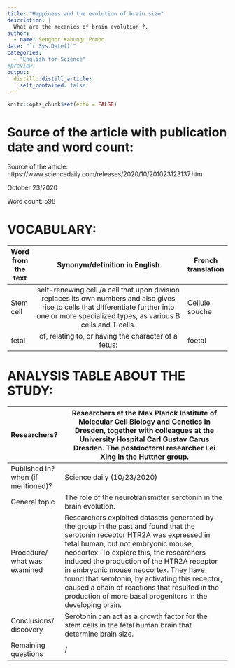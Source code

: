 ```yaml
---
title: "Happiness and the evolution of brain size"
description: |
  What are the mecanics of brain evolution ?.
author:
  - name: Senghor Kahungu Pombo
date: "`r Sys.Date()`"
categories:
  - "English for Science"
#preview:
output:
  distill::distill_article:
    self_contained: false
---
```


```r
knitr::opts_chunk$set(echo = FALSE)
```

# Source of the article with publication date and word count:
Source of the article: https://www.sciencedaily.com/releases/2020/10/201023123137.htm 

October 23/2020

Word count: 598

# VOCABULARY:
| Word from the text |                                                                                    Synonym/definition in English                                                                                   | French translation |
|--------------------|:--------------------------------------------------------------------------------------------------------------------------------------------------------------------------------------------------:|--------------------|
| Stem cell          | self-renewing cell /a cell that upon division replaces its own numbers and also gives rise to cells that differentiate further into one or more specialized types, as various B cells and T cells. | Cellule souche     |
| fetal              | of, relating to, or having the character of a fetus:                                                                                                                                               | foetal             |

# ANALYSIS TABLE ABOUT THE STUDY:
|  			Researchers?  			 		                       |  			Researchers 			at the Max Planck Institute of Molecular Cell Biology and Genetics 			in Dresden, together with colleagues at the University Hospital 			Carl Gustav Carus Dresden.  			   			  			  			The 			postdoctoral researcher Lei Xing in the Huttner group.  			   			 		                                                                                                                                                                                                                       |
|----------------------------------------|---------------------------------------------------------------------------------------------------------------------------------------------------------------------------------------------------------------------------------------------------------------------------------------------------------------------------------------------------------------------------------------------------------------------------------------------------------------------------|
|  			Published in? when (if 			mentioned)?  			 		 |  			Science 			daily (10/23/2020) 		                                                                                                                                                                                                                                                                                                                                                                                                                                              |
|  			General topic  			 		                      |  			The 			role of the neurotransmitter serotonin in the brain evolution. 		                                                                                                                                                                                                                                                                                                                                                                                                      |
|  			Procedure/ what was examined  			 		       |  			Researchers 			exploited datasets generated by the group in the past and found 			that the serotonin receptor HTR2A was expressed in fetal human, 			but not embryonic mouse, neocortex. To explore this, the 			researchers induced the production of the HTR2A receptor in 			embryonic mouse neocortex. They have found that serotonin, by 			activating this receptor, caused a chain of reactions that 			resulted in the production of more basal progenitors in the 			developing brain. 		 |
|  			Conclusions/ discovery  			 		             |  			Serotonin 			can act as a growth factor for the stem 			cells in the fetal 			human brain that determine brain size. 		                                                                                                                                                                                                                                                                                                                                                             |
|  			Remaining questions  			 		                |  			/ 		                                                                                                                                                                                                                                                                                                                                                                                                                                                                       |

